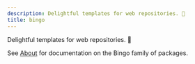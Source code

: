 ```yaml
---
description: Delightful templates for web repositories. 💝
title: bingo
---
```



Delightful templates for web repositories. 💝

<PackageManagers type="add" pkg="bingo" />

See [About](/about) for documentation on the Bingo family of packages.
